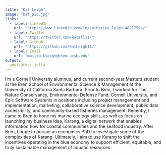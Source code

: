 ```yaml
---
title: "Kat Leigh"
image: "kat_pic.jpg"
links:
  - label: LinkedIn
    url: "https://www.linkedin.com/in/katharine-leigh-4821759a/"
  - label: Twitter
    url: "https://twitter.com/katzll11/"
  - label: GitHub
    url: "https://github.com/KatLeigh11/"
  - label: Email
    url: "mailto:kleigh@bren.ucsb.edu"
output:
  postcards::jolla
---
```

 
I'm a Cornell University alumnus, and current second-year Masters student at the Bren School of Environmental Science & Management at the University of California Santa Barbara. Prior to Bren, I worked for The Nature Conservancy, Environmental Defense Fund, Cornell University, and Epic Software Systems in positions including project management and implementation, marketing, collaborative science development, public data accessibility, and community-based fisheries management. Recently, I came to Bren to hone my marine ecology skills, as well as focus on launching my business idea, Karang, a digital network that enables information flow for coastal communities and the seafood industry. After Bren, I hope to pursue an economics PhD to investigate some of the complexities of Karang. Ultimately, I aim to use Karang to shift the incentives operating in the blue economy to support efficient, equitable, and truly sustainable management of aquatic resources.